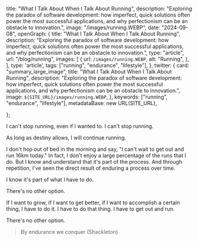 
  title: "What I Talk About When I Talk About Running",
  description: "Exploring the paradox of software development: how imperfect, quick solutions often power the most successful applications, and why perfectionism can be an obstacle to innovation.",
  image: "/images/running.WEBP",
  date: "2024-09-08",
  openGraph: {
    title: "What I Talk About When I Talk About Running",
    description: "Exploring the paradox of software development: how imperfect, quick solutions often power the most successful applications, and why perfectionism can be an obstacle to innovation.",
        type: "article",
                url: "/blog/running",
        images: [
      {
        url: `/images/running.WEBP`,
        alt: "Running",
      },
    ],
    type: 'article',
    tags: ["running", "endurance", "lifestyle"],
  },
  twitter: {
    card: "summary_large_image",
    title: "What I Talk About When I Talk About Running",
    description: "Exploring the paradox of software development: how imperfect, quick solutions often power the most successful applications, and why perfectionism can be an obstacle to innovation.",
    image: `${SITE_URL}/images/running.WEBP`,
  },
  keywords: ["running", "endurance", "lifestyle"],
    metadataBase: new URL(SITE_URL),

};

I can't stop running, even if I wanted to. I can't stop running.

As long as destiny allows, I will continue running.

I don't hop out of bed in the morning and say, "I can't wait to get out and run 16km today." In fact, I don't enjoy a
large percentage of the runs that I do. But I know and understand that it's part of the process. And through repetition,
I've seen the direct result of enduring a process over time.

I know it's part of what I have to do.

There's no other option.

If I want to grow, if I want to get better, if I want to accomplish a certain thing, I have to do it. I have to do that thing.
I have to get out and run.

There's no other option.

> By endurance we conquer (Shackleton)
